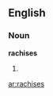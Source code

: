 ==English==

===Noun===
'''rachises'''

# {{plural of|[[rachis]]}}

{{anagrams:en/acehirss}}
[[ar:rachises]]